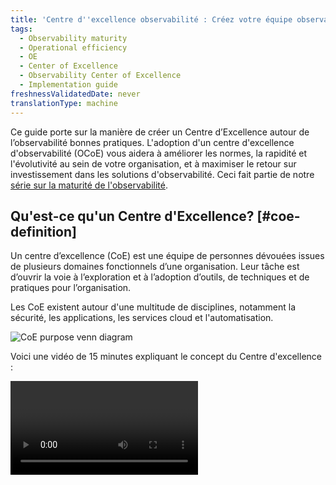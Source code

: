 ```yaml
---
title: 'Centre d''excellence observabilité : Créez votre équipe observabilité'
tags:
  - Observability maturity
  - Operational efficiency
  - OE
  - Center of Excellence
  - Observability Center of Excellence
  - Implementation guide
freshnessValidatedDate: never
translationType: machine
---
```


Ce guide porte sur la manière de créer un Centre d’Excellence autour de l’observabilité bonnes pratiques. L&apos;adoption d&apos;un centre d&apos;excellence d&apos;observabilité (OCoE) vous aidera à améliorer les normes, la rapidité et l&apos;évolutivité au sein de votre organisation, et à maximiser le retour sur investissement dans les solutions d&apos;observabilité. Ceci fait partie de notre [série sur la maturité de l&apos;observabilité](/docs/new-relic-solutions/observability-maturity/introduction).

## Qu&apos;est-ce qu&apos;un Centre d&apos;Excellence? [#coe-definition]

Un centre d’excellence (CoE) est une équipe de personnes dévouées issues de plusieurs domaines fonctionnels d’une organisation. Leur tâche est d’ouvrir la voie à l’exploration et à l’adoption d’outils, de techniques et de pratiques pour l’organisation.

Les CoE existent autour d&apos;une multitude de disciplines, notamment la sécurité, les applications, les services cloud et l&apos;automatisation.

<img title="CoE purpose venn diagram" alt="CoE purpose venn diagram" src="/images/oma_diagram_coe-value.webp" />

Voici une vidéo de 15 minutes expliquant le concept du Centre d&apos;excellence :

<Video id="d1ddzUKSLrk" type="youtube" />

## Pourquoi construire un Centre d’excellence d’observabilité ? [#coe-value]

La création d’un centre d’excellence en matière d’observabilité (OCoE) offre des avantages dans trois domaines clés : <DNT>**adoption**</DNT>, <DNT>**implementation**</DNT> et <DNT>**expertise**</DNT>.

<DNT>**Adoption**</DNT>:

* Conduit à une adoption plus large des pratiques, outils et processus d&apos;observabilité
* Réduit le temps de démarrage des nouvelles équipes
* Élimine les cloisonnements de compétences

<DNT>**Implementation**</DNT>:

* Maintient les frameworks des normes et des dispositions pour la mise en œuvre
* Crée un framework de soutien pour l&apos;habilitation, l&apos;apprentissage et la formation
* Maintient l&apos;observabilité fraîche, nouvelle et faisant partie du quotidien

<DNT>**Expertise**</DNT>:

* Encourage la collaboration et le partage des réussites et des bonnes pratiques
* Permet aux professionnels d&apos;être soutenus par leurs pairs
* Aide à prévenir la dégradation de l’expertise

La mise en œuvre réussie d’un OCoE aide l’organisation à réduire les risques, à accroître l’efficacité opérationnelle et à améliorer sa prestation de services. Cela aide à son tour les entreprises à atteindre leurs buts et objectifs à mesure que leurs applications et services évoluent pour répondre aux demandes changeantes.

## Concepts de base [#coe-components]

<img title="OCoe elements" alt="OCoe elements" src="/images/oma_diagram_coe-elements.webp" />

Un centre d’excellence en observabilité se compose principalement de trois éléments principaux : le <DNT>**framework**</DNT>, <DNT>**key stakeholders**</DNT> et le <DNT>**operating model**</DNT>.

### Framework [#coe-framework]

<img title="OCoe framework" alt="OCoe framework" src="/images/oma_diagram_coe-framework.webp" />

### Principaux intervenants [#coe-stakeholders]

Les principales parties prenantes de l’OCoE sont les principaux consommateurs et contributeurs de l’OCoE lui-même. Ils sont responsables de :

* Créer, maintenir et soutenir l&apos;OCoE
* Sélection des normes et bonnes pratiques à inclure dans l&apos;OCoE

Il existe trois types de parties prenantes (celles-ci peuvent être connues sous d&apos;autres noms dans votre organisation) : les <DNT>**core team**</DNT>, <DNT>**council**</DNT> et <DNT>**guild**</DNT>.

<img title="OCoe stakeholders" alt="OCoe stakeholders" src="/images/oma_diagram_coe-stakeholders.webp" />

#### Acteur 1 : Équipe principale [#ocoe-core-team]

Il s’agit de l’équipe centrale chargée de maintenir l’OCoE.

Leurs responsabilités incluent :

* Entretenir une relation avec New Relic
* Administration et coordination des comptes et utilisateurs
* Intégration de nouvelles équipes et de nouveaux individus
* Maintenance des ressources et de la base de connaissances
* Promotion de la collaboration et du partage entre les équipes

En règle générale, il s&apos;agirait d&apos;une équipe composée de 1 à 3 personnes ayant une expérience en observabilité et une solide connaissance de New Relic. En moyenne, ils peuvent travailler 2 à 3 heures par semaine sur l&apos;OCoE en plus de leur rôle habituel.

#### Acteur 2 : Conseil [#observability-council]

Le conseil des parties prenantes est un groupe de dirigeants chargés de sélectionner ou de produire, de ratifier et de promouvoir les normes d’observabilité dans l’ensemble de l’organisation.

Leurs responsabilités incluent :

* Leadership intellectuel et orientation
* Définir et approuver les normes et les outils
* Assurer la qualité de la mise en œuvre

La taille de cette équipe variera en fonction de la taille et de la structure de votre organisation. Il sera composé de personnes de toute l’organisation qui ont un intérêt direct à garantir que les normes d’observabilité sont mises en œuvre et maintenues dans l’ensemble de l’entreprise. Les candidats idéaux pour cette fonction incluent ceux qui occupent des postes de direction dans les opérations, le développement et le support. Il s’agit d’un rôle de conseil qui ne nécessite pas un engagement de temps important.

#### Acteur 3 : Guilde [#observability-guild]

La partie prenante de la guilde est un groupe interfonctionnel d’individus de l’organisation qui ont de l’expérience et une passion pour l’observabilité, l’outillage et sont prêts à aider les autres. Ils sont les héros de votre OCoE et les principaux contributeurs au soutien des autres et à la génération de contenu pour celui-ci.

Leurs responsabilités incluent :

* Répondre aux questions des autres
* Contribuer à la base de connaissances
* Démontrer de bonnes pratiques
* Favoriser un environnement d’entraide et de collaboration.
* Assister aux ateliers et événements de développement technique de New Relic

Les membres de la guilde ne sont pas nommés mais doivent se porter volontaires en fonction de leur passion et de leur expertise en matière d&apos;observabilité. Le nombre de membres de la guilde dans toute organisation varie et augmente généralement à mesure que l&apos;adoption des bonnes pratiques d&apos;observabilité augmente au sein de vos équipes. Faire partie de la guilde devient simplement une partie de leur travail quotidien et quelque chose qui les aide, eux et les autres, à bénéficier de l&apos;OCoE.

### Modèle opérationnel [#coe-model]

Enfin, après avoir pris connaissance de l’entité qui compose votre OCoE et des principales parties prenantes qui interagiront avec elle, le dernier élément central de votre OCoE est le modèle opérationnel, qui rassemble tous les éléments. Vous trouverez ci-dessous une visualisation du modèle qui sera abordé plus en détail plus loin dans ce guide.

<img title="OCoe model" alt="OCoe model" src="/images/oma_diagram_coe-model.webp" />

La création et le fonctionnement d’un OCoE se décomposent en deux étapes clés :

* <DNT>**Stage 1**</DNT>:Création du framework OCoE qui soutiendra l’adoption des bonnes pratiques d’observabilité sélectionnées.
* <DNT>**Stage 2**</DNT>:La maintenance et le soutien continus de l&amp;apos;OCoE pour garantir que les bonnes pratiques et les normes, ainsi que le contenu et les supports d&amp;apos;habilitation sont tenus à jour et pertinents.

<img title="OCoe stages" alt="OCoe stages" src="/images/oma_diagram_coe-ramp.webp" />

## Étape 1 : Montée en puissance [#coe-stage1]

La phase de démarrage d&apos;un OCoE consiste à introduire les concepts à la base de l&apos;initiative, à organiser un atelier pour comprendre les objectifs et les principales parties prenantes, à sélectionner les technologies de soutien et les bonnes pratiques à adopter, puis à doter votre OCoE des atouts nécessaires pour les soutenir.

### Étapes [#coe-steps]

<CollapserGroup>
  <Collapser id="step1" title="1. Comprendre vos objectifs">
    Quel est l’objectif que vous cherchez à atteindre en créant un OCoE ? Les résultats souhaités détermineront la manière dont vous mesurerez le succès de l’OCoE.
  </Collapser>

  <Collapser id="step2" title="2. Sélectionnez vos KPI pour réussir">
    En fonction de vos objectifs, ceux-ci peuvent inclure des éléments tels que :

    * Le temps de l&apos;observabilité
    * MTTD
    * Temps moyen de réaction (MTTR)
    * Histoires de réussite créées
    * Nombre d&apos;utilisateurs embarqués
  </Collapser>

  <Collapser id="step3" title="3. Établir un parrainage de la direction">
    Il est important d’avoir le parrainage de la haute direction pour l’initiative OCoE, des sponsors qui sont en phase avec les objectifs, les résultats souhaités et un accord sur les mesures de réussite.
  </Collapser>

  <Collapser id="step4" title="4. Identifier les principales parties prenantes">
    * Équipe principale : qui entretiendra la relation avec New Relic et maintiendra la plateforme OCoE ?
    * Conseil d’observabilité : qui déterminera les normes et les bonnes pratiques à mettre en œuvre ?
  </Collapser>

  <Collapser id="step5" title="5. Sélectionner et mettre en œuvre les technologies de support">
    * [Canaux de collaboration](#coe-collab-channels): Comprendre quels sont les outils de collaboration préférés et mettre en œuvre les canaux recommandés sur la solution préférée.
    * [Ressources d’apprentissage](https://learn.newrelic.com/): Déléguez les ressources d’apprentissage appropriées pour soutenir vos processus d’intégration et d’habilitation.
    * [Base de connaissances](#coe-knowledge-base): Déterminer quelles plateformes sont utilisées pour le partage des connaissances. Implémentez la plateforme de lancement OCoE sur cette plateforme pour créer le framework de votre base de connaissances.
  </Collapser>

  <Collapser id="step6" title="6. Sélectionnez vos bonnes pratiques">
    * Normes d&apos;observabilité : déterminez les normes que vous souhaitez mettre en œuvre dans le cadre de votre OCoE. Ceux-ci pourraient inclure des normes d&apos;instrumentation, des conventions de dénomination et de balise, des attributs personnalisés et événements, etc. Pour plus d&apos;informations, consultez les [guides de bonnes pratiques](/docs/new-relic-solutions/overview) des solutions d&amp;apos;observabilité que vous utilisez.
    * Cas d&apos;utilisation d&apos;observabilité : déterminez les cas d&apos;utilisation [de maturité d&apos;observabilité](/docs/new-relic-solutions/observability-maturity/introduction) que vous souhaitez mettre en œuvre dans le cadre de votre OCoE. En règle générale, la plupart des organisations commencent par [la gestion des niveaux de service](/docs/new-relic-solutions/observability-maturity/uptime-performance-reliability/optimize-slm-guide) mais, en fonction de votre propre orientation commerciale, d&amp;apos;autres cas d&amp;apos;utilisation peuvent être une priorité.
  </Collapser>

  <Collapser id="step7" title="7. Recruter des membres de la guilde d'observabilité">
    Cette dernière étape de la montée en puissance est la plus importante, sans les membres de la guilde, l&apos;OCoE ne réussira pas. Cependant, les membres de la guilde doivent se porter volontaires et, en tant que tel, ce processus vise à mettre en valeur et à évangéliser les succès et les avantages de l&apos;OCoE pour y attirer davantage de parties prenantes.
  </Collapser>
</CollapserGroup>

### Canaux de collaboration [#coe-collab-channels]

<img title="OCoe channels" alt="OCoe channels" src="/images/oma_diagram_coe-channels.webp" />

Après avoir déterminé l&apos;outil de collaboration de votre choix pour votre OCoE, nous vous recommandons de mettre en place une [clinique](#coe-clinic) régulière et [des canaux de collaboration](#coe-channels).

### Clinique New Relic [#coe-clinic]

Une clinique New Relic est une session ouverte régulière pour l&apos;équipe principale de l&apos;OCoE pour répondre aux questions, partager des informations et aborder les problèmes avec le professionnel.

L&apos;ordre du jour typique de cette session serait :

* Aide et support
* Mises à jour de la plateforme
* Partage des meilleures pratiques
* Démos et exemples

Les participants typiques seraient :

* Équipe principale (coordinateurs)
* Héros de guilde
* professionnel

### Canaux de messagerie [#coe-channels]

* <DNT>**#help-newrelic**</DNT>:Un canal pour tous les utilisateurs de New Relic pour poser des questions, partager des connaissances et obtenir de l&amp;apos;aide.

  Les membres typiques de cette chaîne seraient :

  * Toute observabilité professionnelle
  * Héros de guilde (fournissant un soutien actif)
  * Équipe principale (fournissant un soutien actif)

* <DNT>**#core-newrelic**</DNT>:Un canal pour l&amp;apos;équipe principale et New Relic CSS pour communiquer librement et faire remonter les problèmes.

  Les membres typiques de cette chaîne seraient :

  * Équipe centrale de l&apos;OCoE
  * Héros de guilde (peut-être)
  * CSM, SA ou TAM de New Relic

### Base de connaissances [#coe-knowledge-base]

<img title="OCoe knowledge base" alt="OCoe knowledge base" src="/images/oma_diagram_coe-knowledge-base.webp" />

La base de connaissances fournit une destination unique permettant aux professionnels de trouver des normes, configuration, des exemples, des extraits de code, des guides de démarrage rapide et d&apos;autres documents connexes axés sur configuration de New Relic et la mise en œuvre de bonnes pratiques d&apos;observabilité de votre organisation. Il fournit des liens vers la documentation et les outils d&apos;apprentissage de New Relic pour soutenir l&apos;auto-activation et l&apos;intégration.

Pour alimenter votre base de connaissances, New Relic fournit un kit de démarrage pour créer votre propre base de connaissances de type wiki destinée à démarrer votre OCoE. Le squelette du wiki se compose d&apos;un certain nombre de pages Markdown qui couvrent de nombreux domaines de la base de connaissances, des informations de compte aux guides de référence de démarrage rapide.

Vous pouvez trouver la base de connaissances sur [Github](https://github.com/newrelic/newrelic-ocoe-launch-pad) où vous pouvez cloner et personnaliser le contenu en fonction de vos besoins.

## Étape 2 : Assistance continue [#coe-stage2]

Une fois que le framework de votre OCoE est en place et opérationnel, il doit être maintenu pour que le contenu reste à jour et pertinent par rapport à vos objectifs. Pour y parvenir, New Relic fournit un support continu dans quatre domaines clés pour vous aider à tirer le meilleur parti de votre OCoE.

<CollapserGroup>
  <Collapser id="support-documentation" title="1. Support et documentation (disponible pour tous les utilisateurs)">
    * Ticket d&apos;assistance technique pour obtenir de l&apos;aide sur tous les aspects de la configuration, de l&apos;intégration et de l&apos;utilisation de New Relic disponible sur [https://support.newrelic.com](https://support.newrelic.com)
    * Documentation complète sur tous les aspects du produit New Relic et bonnes pratiques d&apos;observabilité disponibles sur [https://docs.newrelic.com](https://docs.newrelic.com)
  </Collapser>

  <Collapser id="nru-training" title="2. New Relic University (NRU) et formation (accessible à tous les utilisateurs)">
    * Cours d&apos;habilitation de plusieurs jours couvrant l&apos;ensemble de la plateforme d&apos;observabilité New Relic et tous les produits dispensés par les instructeurs New Relic University .
    * Cours et webinaires à votre rythme via le programme de formation de la New Relic University (NRU).
    * Des parcours d&apos;apprentissage sont disponibles sur [learn.newrelic.com](https://learn.newrelic.com/)
  </Collapser>

  <Collapser id="updates-enablement" title="3. Mises à jour et activation des fonctionnalités (organisées par l'équipe de réussite des clients New Relic)">
    * Présentation et démonstration de parties nouvelles et sous-utilisées de la plateforme.
    * Feuille de route et futures sorties de produits à venir.
    * Plongées techniques approfondies avec la gestion des produits New Relic
  </Collapser>

  <Collapser id="recurring-meeting" title="4. Rattrapage de l'OCoE (réunion récurrente programmée)">
    <DNT>
      **Agenda:**
    </DNT>

    * Mises à jour des progrès
    * Planification de la séance et des engagements
    * Histoires de réussite
    * Mises à jour de la plateforme
    * Avis de support

    <DNT>
      **Attendees:**
    </DNT>

    * New Relic CSM/SA/TAM
    * équipe de base des clients
  </Collapser>
</CollapserGroup>

## Conclusion [#conclusion]

En mettant en œuvre tout ou partie des conseils décrits dans ce document, vous aurez mis en place les éléments clés pour créer une culture collaborative autour de votre pratique d’observabilité. Un environnement qui favorisera la passion et développera une solide expertise autour de l&apos;observabilité, tout en offrant des avantages commerciaux axés sur l&apos;amélioration :

* Efficacité opérationnelle
* temps de disponibilité
* Performance et fiabilité
* expérience client
* Innovation et croissance.

L&apos;OCoE aide votre organisation à développer et à conserver les compétences et les bonnes pratiques essentielles au développement et à l&apos;exploitation des architectures d&apos;applications modernes et complexes d&apos;aujourd&apos;hui.